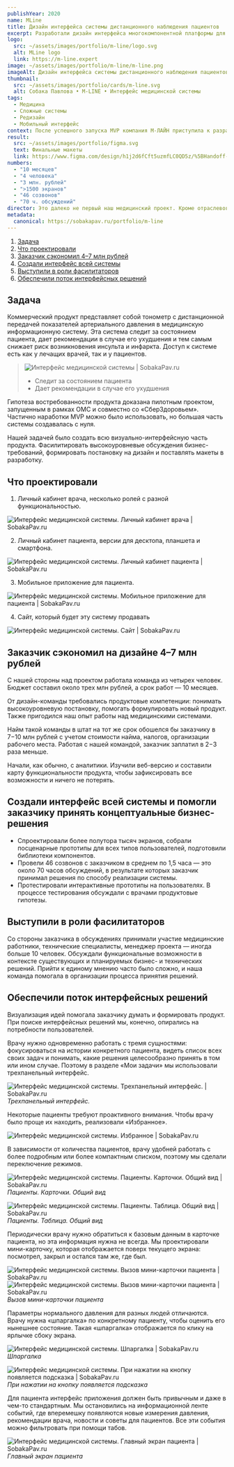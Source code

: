 ```yaml
---
publishYear: 2020
name: MLine
title: Дизайн интерфейса системы дистанционного наблюдения пациентов
excerpt: Разработали дизайн интерфейса многокомпонентной платформы для дистанционного наблюдения пациентов с гипертонией
logo:
  src: ~/assets/images/portfolio/m-line/logo.svg
  alt: MLine logo
  link: https://m-line.expert
image: ~/assets/images/portfolio/m-line/m-line.png
imageAlt: Дизайн интерфейса системы дистанционного наблюдения пациентов
thumbnail:
  src: ~/assets/images/portfolio/cards/m-line.svg
  alt: Собака Павлова • M-LINE • Интерфейс медицинской системы
tags:
  - Медицина
  - Сложные системы
  - Редизайн
  - Мобильный интерфейс
context: После успешного запуска MVP компания М-ЛАЙН приступила к разработке многокомпонентной платформы для дистанционного наблюдения пациентов с гипертонией
result:
  src: ~/assets/images/portfolio/figma.svg
  text: Финальные макеты
  link: https://www.figma.com/design/h1j2d6fCft5uzmfLC0QD5z/%5BHandoff-18.06%5D-M-Line%2C-%D0%9B%D0%9A-%D0%B2%D1%80%D0%B0%D1%87%D0%B0
numbers:
  - "10 месяцев"
  - "4 человека"
  - "3 млн. рублей"
  - ">1500 экранов"
  - "46 созвонов"
  - "70 ч. обсуждений"
director: Это далеко не первый наш медицинский проект. Кроме отраслевого опыта здесь пригодились наши компетенции в продуктовом дизайне.
metadata:
  canonical: https://sobakapav.ru/portfolio/m-line
---
```


1. [Задача](#anchor1)
2. [Что проектировали](#anchor2)
3. [Заказчик сэкономил 4–7 млн рублей](#anchor3)
4. [Создали интерфейс всей системы](#anchor4)
5. [Выступили в роли фасилитаторов](#anchor5)
6. [Обеспечили поток интерфейсных решений](#anchor6)

## <a name="anchor1"></a> Задача

Коммерческий продукт представляет собой тонометр с дистанционной передачей показателей артериального давления в медицинскую информационную систему. Эта система следит за состоянием пациента, дает рекомендации в случае его ухудшения и тем самым снижает риск возникновения инсульта и инфаркта. Доступ к системе есть как у лечащих врачей, так и у пациентов.

>![Интерфейс медицинской системы | SobakaPav.ru](~/assets/images/portfolio/m-line/1.png)
>
>- Следит за состоянием пациента
>- Дает рекомендации в случае его ухудшения

Гипотеза востребованности продукта доказана пилотным проектом, запущенным в рамках ОМС и совместно со «СберЗдоровьем». Частично наработки MVP можно было использовать, но большая часть системы создавалась с нуля.

Нашей задачей было создать всю визуально-интерфейсную часть продукта. Фасилитировать высокоуровневые обсуждения бизнес-требований, формировать постановку на дизайн и поставлять макеты в разработку.

## <a name="anchor2"></a> Что проектировали

1. Личный кабинет врача, несколько ролей с разной функциональностью.

![Интерфейс медицинской системы. Личный кабинет врача | SobakaPav.ru](~/assets/images/portfolio/m-line/2.png)

2. Личный кабинет пациента, версии для десктопа, планшета и смартфона.

![Интерфейс медицинской системы. Личный кабинет пациента | SobakaPav.ru](~/assets/images/portfolio/m-line/3.png)

3. Мобильное приложение для пациента.

![Интерфейс медицинской системы. Мобильное приложение для пациента | SobakaPav.ru](~/assets/images/portfolio/m-line/4.png)

4. Сайт, который будет эту систему продавать

![Интерфейс медицинской системы. Сайт | SobakaPav.ru](~/assets/images/portfolio/m-line/5.png)

## <a name="anchor3"></a> Заказчик сэкономил на дизайне 4–7 млн рублей

С нашей стороны над проектом работала команда из четырех человек. Бюджет составил около трех млн рублей, а срок работ — 10 месяцев.

От дизайн-команды требовались продуктовые компетенции: понимать высокоуровневую постановку, помогать формулировать новый продукт. Также пригодился наш опыт работы над медицинскими системами.

Найм такой команды в штат на тот же срок обошелся бы заказчику в 7−10 млн рублей с учетом стоимости найма, налогов, организации рабочего места. Работая с нашей командой, заказчик заплатил в 2−3 раза меньше.

Начали, как обычно, с аналитики. Изучили веб-версию и составили карту функциональности продукта, чтобы зафиксировать все возможности и ничего не потерять.

## <a name="anchor4"></a> Создали интерфейс всей системы и помогли заказчику принять концептуальные бизнес-решения

- Спроектировали более полутора тысяч экранов, собрали посценарные прототипы для всех типов пользователей, подготовили библиотеки компонентов.
- Провели 46 созвонов с заказчиком в среднем по 1,5 часа — это около 70 часов обсуждений, в результате которых заказчик принимал решения по способу реализации системы.
- Протестировали интерактивные прототипы на пользователях. В процессе тестирования обсуждали с врачами продуктовые гипотезы.

## <a name="anchor5"></a> Выступили в роли фасилитаторов

Со стороны заказчика в обсуждениях принимали участие медицинские работники, технические специалисты, менеджер проекта — иногда больше 10 человек. Обсуждали функциональные возможности в контексте существующих и планируемых бизнес- и технических решений. Прийти к единому мнению часто было сложно, и наша команда помогала в организации процесса принятия решений.

## <a name="anchor6"></a> Обеспечили поток интерфейсных решений

Визуализация идей помогала заказчику думать и формировать продукт. При поиске интерфейсных решений мы, конечно, опирались на потребности пользователей.

Врачу нужно одновременно работать с тремя сущностями: фокусироваться на истории конкретного пациента, видеть список всех своих задач и понимать, какие решения целесообразно принять в том или ином случае. Поэтому в разделе «Мои задачи» мы использовали трехпанельный интерфейс.

![Интерфейс медицинской системы. Трехпанельный интерфейс. | SobakaPav.ru](~/assets/images/portfolio/m-line/6.png)
_Трехпанельный интерфейс._

Некоторые пациенты требуют проактивного внимания. Чтобы врачу было проще их находить, реализовали «Избранное».

![Интерфейс медицинской системы. Избранное | SobakaPav.ru](~/assets/images/portfolio/m-line/7.png)

В зависимости от количества пациентов, врачу удобней работать с более подробным или более компактным списком, поэтому мы сделали переключение режимов.

![Интерфейс медицинской системы. Пациенты. Карточки. Общий вид | SobakaPav.ru](~/assets/images/portfolio/m-line/8.png)
_Пациенты. Карточки. Общий вид_

![Интерфейс медицинской системы. Пациенты. Таблица. Общий вид | SobakaPav.ru](~/assets/images/portfolio/m-line/9.png)
_Пациенты. Таблица. Общий вид_

Периодически врачу нужно обратиться к базовым данным в карточке пациента, но эта информация нужна не всегда. Мы проектировали мини-карточку, которая отображается поверх текущего экрана: посмотрел, закрыл и остался там же, где был.

![Интерфейс медицинской системы. Вызов мини-карточки пациента | SobakaPav.ru](~/assets/images/portfolio/m-line/10.png)
![Интерфейс медицинской системы. Вызов мини-карточки пациента | SobakaPav.ru](~/assets/images/portfolio/m-line/11.png)
_Вызов мини-карточки пациента_

Параметры нормального давления для разных людей отличаются. Врачу нужна «шпаргалка» по конкретному пациенту, чтобы оценить его нынешнее состояние. Такая «шпаргалка» отображается по клику на ярлычке сбоку экрана.

![Интерфейс медицинской системы. Шпаргалка | SobakaPav.ru](~/assets/images/portfolio/m-line/12.png)
_Шпаргалка_

![Интерфейс медицинской системы. При нажатии на кнопку появляется подсказка | SobakaPav.ru](~/assets/images/portfolio/m-line/13.png)
_При нажатии на кнопку появляется подсказка_

Для пациента интерфейс приложения должен быть привычным и даже в чем-то стандартным. Мы остановились на информационной ленте событий, где вперемешку появляются новые измерения давления, рекомендации врача, новости и советы для пациентов. Все эти события можно фильтровать при помощи табов.

![Интерфейс медицинской системы. Главный экран пациента | SobakaPav.ru](~/assets/images/portfolio/m-line/14.png)
_Главный экран пациента_
